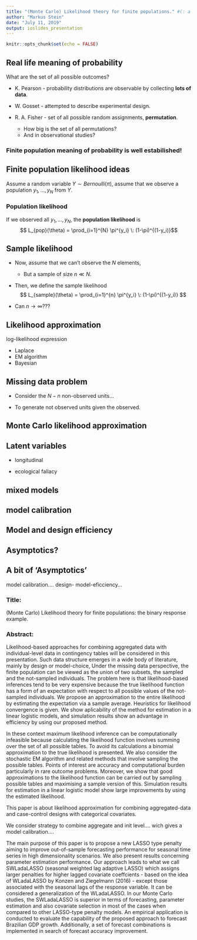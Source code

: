 ---
title: "(Monte Carlo) Likelihood theory for finite populations." #(: a rematch in the computational era.) model calibration; model and design efficiency; 
author: "Markus Stein"
date: "July 11, 2019"
output: ioslides_presentation
---

```{r setup, include=FALSE}
knitr::opts_chunk$set(echo = FALSE)
```

## Real life meaning of probability
What are the set of all possible outcomes?  

- K. Pearson - probability distributions are observable by collecting **lots of data**. 

- W. Gosset - attempted to describe experimental design.

- R. A. Fisher - set of all possible random assignments, **permutation**.
    * How big is the set of all permutations?
    * And in observational studies?
    
### **Finite population** meaning of probability is well estabilished!


## Finite population likelihood ideas
Assume a random variable $Y \sim Bernoulli(\pi)$, assume that we observe a population $y_1, \ldots, y_N$ from $Y$.


### Population likelihood
If we observed all $y_1, \ldots, y_N$, the **population likelihood** is
$$ L_{pop}(\theta) = \prod_{i=1}^{N} \pi^{y_i} \: (1-\pi)^{(1-y_i)}$$



## Sample likelihood
- Now, assume that we can't observe the $N$ elements,
    + But a sample of size $n \ll N$.  
    

- Then, we define the sample likelihood  
$$ L_{sample}(\theta) = \prod_{i=1}^{n} \pi^{y_i} \: (1-\pi)^{(1-y_i)} $$

- Can $n\rightarrow \infty$???

## Likelihood approximation
log-likelihood expression

- Laplace  
- EM algorithm  
- Bayesian  


## Missing data problem
- Consider the $N - n$ non-observed units...

- To generate not observed units given the observed.



## Monte Carlo likelihood approximation





## Latent variables
- longitudinal

- ecological fallacy


## mixed models

## model calibration

## Model and design efficiency

## Asymptotics?

## A bit of 'Asymptotics'



model calibration.... design- model-eficciency... 



### Title: 
(Monte Carlo) Likelihood theory for finite populations: the binary response example.


### Abstract:
Likelihood-based approaches for combining aggregated data with individual-level 
data in contingency tables will be considered in this presentation. Such data 
structure emerges in a wide body of literature, mainly by design or model-choice, 
<!-- e.g. by disclosure limitation of  -->
<!-- private unaggregated data survey agencies usually release group level information,  -->
<!-- and the only reliable way to reduce potencial biases (commonly called "ecological  -->
<!-- fallacy") consists in supplementing these marginal distributions by unit-record  -->
<!-- information. Similar problems arise when researchers working on complex survey  -->
<!-- designs may take advantage of available marginal population information to improve  -->
<!-- efficiency. -->
Under the missing data perspective, the finite population can be viewed as the union 
of two subsets, the sampled and the not-sampled individuals. The problem here is that 
likelihood-based inferences tend to be very expensive because the true likelihood 
function has a form of an expectation with respect to all possible values of the 
not-sampled individuals. We propose an approximation to the entire likelihood by 
estimating the expectation via a sample average. Heuristics for likelihood convergence 
is given. We show aplicability of the method for estimation in a linear logistic models, 
and simulation  results show an advantage in efficiency by using our proposed method.



In these context maximum likelihood inference can be computationally infeasible because calculating the likelihood function involves summing over the set of all possible tables. To avoid its calculations a binomial approximation to the true likelihood is presented. We also consider the stochastic EM algorithm and related methods that involve sampling the possible tables. Points of interest are accuracy and computational burden particularly in rare outcome problems. Moreover, we show that good approximations to the likelihood function can be carried out by sampling possible tables and maximising a sample version of this. Simulation results for estimation in a linear logistic model show large improvements by using the estimated likelihood.


This paper is about likelihood approximation for combining aggregated-data and 
case-control designs with categorical covariates. 


We consider strategy to combine aggregate and init level.... wich gives a model calibration....


The main purpose of this paper is to propose a new LASSO type penalty
aiming to improve out-of-sample forecasting performance for seasonal time series in
high dimensionality scenarios. We also present results concerning parameter
estimation performance. Our approach leads to what we call SWLadaLASSO
(seasonal weighted lag adaptive LASSO) which assigns larger penalties for higher
lagged covariate coeffcients - based on the idea of WLadaLASSO by Konzen and
Ziegelmann (2016) - except those associated with the seasonal lags of the response
variable. It can be considered a generalization of the WLadaLASSO. In our Monte
Carlo studies, the SWLadaLASSO is superior in terms of forecasting, parameter
estimation and also covariate selection in most of the cases when compared to other
LASSO-type penalty models. An empirical application is conducted to evaluate the
capability of the proposed approach to forecast Brazilian GDP growth. Additionally, a
set of forecast combinations is implemented in search of forecast accuracy
improvement.
